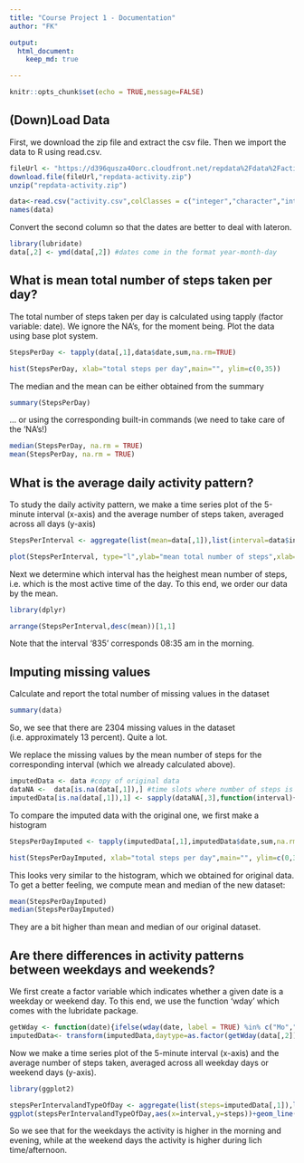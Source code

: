 ```yaml
---
title: "Course Project 1 - Documentation"
author: "FK"

output: 
  html_document:
    keep_md: true

---
```


```r
knitr::opts_chunk$set(echo = TRUE,message=FALSE)
```

## (Down)Load Data

First, we download the zip file and extract the csv file. Then we import the data to R using read.csv.

```r

fileUrl <- "https://d396qusza40orc.cloudfront.net/repdata%2Fdata%2Factivity.zip"
download.file(fileUrl,"repdata-activity.zip")
unzip("repdata-activity.zip")

data<-read.csv("activity.csv",colClasses = c("integer","character","integer"))
names(data)
```

Convert the second column so that the dates are better to deal with lateron.

``` r
library(lubridate)
data[,2] <- ymd(data[,2]) #dates come in the format year-month-day
```

## What is mean total number of steps taken per day?

The total number of steps taken per day is calculated using tapply (factor variable: date). We ignore the NA's, for the moment being. Plot the data using base plot system.

```r
StepsPerDay <- tapply(data[,1],data$date,sum,na.rm=TRUE)

hist(StepsPerDay, xlab="total steps per day",main="", ylim=c(0,35))
```

The median and the mean can be either obtained from the summary

```r
summary(StepsPerDay)
```

... or using the corresponding built-in commands (we need to take care of the 'NA's!)

```r
median(StepsPerDay, na.rm = TRUE)
mean(StepsPerDay, na.rm = TRUE)
```

## What is the average daily activity pattern?

To study the daily activity pattern, we make a time series plot of the 5-minute interval (x-axis) and the average number of steps taken, averaged across all days (y-axis)

```r
StepsPerInterval <- aggregate(list(mean=data[,1]),list(interval=data$interval),mean,na.rm=TRUE)

plot(StepsPerInterval, type="l",ylab="mean total number of steps",xlab="time of the day (format: hhmm)")

```

Next we determine which interval has the heighest mean number of steps, i.e. which is the most active time of the day. To this end, we order our data by the mean.

```r
library(dplyr)

arrange(StepsPerInterval,desc(mean))[1,1]
```
Note that the interval '835' corresponds 08:35 am in the morning.

## Imputing missing values

Calculate and report the total number of missing values in the dataset

```r
summary(data)
```
So, we see that there are 2304 missing values in the dataset (i.e. approximately 13 percent). Quite a lot.

We replace the missing values by the mean number of steps for the corresponding interval (which we already calculated above).

```r
imputedData <- data #copy of original data
dataNA <-  data[is.na(data[,1]),] #time slots where number of steps is missing
imputedData[is.na(data[,1]),1] <- sapply(dataNA[,3],function(interval){StepsPerInterval[which(StepsPerInterval[,1] == interval,arr.ind=TRUE),2]})
```

To compare the imputed data with the original one, we first make a histogram

```r
StepsPerDayImputed <- tapply(imputedData[,1],imputedData$date,sum,na.rm=TRUE)

hist(StepsPerDayImputed, xlab="total steps per day",main="", ylim=c(0,35))
```

This looks very similar to the histogram, which we obtained for original data. To get a better feeling, we compute mean and median of the new dataset:

```r
mean(StepsPerDayImputed)
median(StepsPerDayImputed)
```
They are a bit higher than mean and median of our original dataset.

## Are there differences in activity patterns between weekdays and weekends?

We first create a factor variable which indicates whether a given date is a weekday or weekend day. To this end, we use the function 'wday' which comes with the lubridate package.

```r
getWday <- function(date){ifelse(wday(date, label = TRUE) %in% c("Mo","Di","Mi","Do","Fr"),"weekday","weekend")}
imputedData<- transform(imputedData,daytype=as.factor(getWday(data[,2])))
```

Now we make a time series plot of the 5-minute interval (x-axis) and the average number of steps taken, averaged across all weekday days or weekend days (y-axis).

```r
library(ggplot2)

stepsPerIntervalandTypeOfDay <- aggregate(list(steps=imputedData[,1]),list(interval=imputedData[,3],type=imputedData[,4]),mean)
ggplot(stepsPerIntervalandTypeOfDay,aes(x=interval,y=steps))+geom_line(aes(color=type))
```

So we see that for the weekdays the activity is higher in the morning and evening, while at the weekend days the activity is higher during lich time/afternoon.